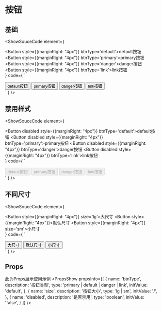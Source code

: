 
# 按钮

## 基础
<ShowSouceCode
  element={
    <div>
      <Button style={{marginRight: "4px"}} btnType='default'>default按钮</Button>
      <Button style={{marginRight: "4px"}} btnType='primary'>primary按钮</Button>
      <Button style={{marginRight: "4px"}} btnType='danger'>danger按钮</Button>
      <Button style={{marginRight: "4px"}} btnType='link'>link按钮</Button>
    </div>
  }
  code={
    `
<div>
  <Button btnType='default'>default按钮</Button>
  <Button btnType='primary'>primary按钮</Button>
  <Button btnType='danger'>danger按钮</Button>
  <Button btnType='link'>link按钮</Button>
</div>
    `
  }
/>

## 禁用样式
<ShowSouceCode
  element={
    <div>
      <Button disabled style={{marginRight: "4px"}} btnType='default'>default按钮</Button>
      <Button disabled style={{marginRight: "4px"}} btnType='primary'>primary按钮</Button>
      <Button disabled style={{marginRight: "4px"}} btnType='danger'>danger按钮</Button>
      <Button disabled style={{marginRight: "4px"}} btnType='link'>link按钮</Button>
    </div>
  }
  code={
    `
<div>
  <Button disabled btnType='default'>default按钮</Button>
  <Button disabled btnType='primary'>primary按钮</Button>
  <Button disabled btnType='danger'>danger按钮</Button>
  <Button disabled btnType='link'>link按钮</Button>
</div>
    `
  }
/>

## 不同尺寸
<ShowSouceCode
  element={
    <div>
      <Button style={{marginRight: "4px"}} size='lg'>大尺寸</Button>
      <Button style={{marginRight: "4px"}}>默认尺寸</Button>
      <Button style={{marginRight: "4px"}} size='sm'>小尺寸</Button>
    </div>
  }
  code={
    `
<div>
  <Button size='lg'>大尺寸</Button>
  <Button >默认尺寸</Button>
  <Button size='sm'>小尺寸</Button>
</div>
    `
  }
/>

## Props

此为Props展示使用示例
<PropsShow propsInfo={[
  {
    name: 'btnType',
    description: '按钮类型',
    type: 'primary | default | danger | link',
    initValue: 'default',
  },
  {
    name: 'size',
    description: '按钮大小',
    type: 'lg | sm',
    initValue: '/',
  },
  {
    name: 'disabled',
    description: '是否禁用',
    type: 'boolean',
    initValue: 'false',
  }
]} />
